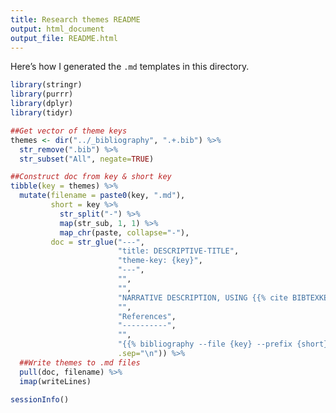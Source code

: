 ```yaml
---
title: Research themes README
output: html_document
output_file: README.html
---
```


Here's how I generated the `.md` templates in this directory.

```r
library(stringr)
library(purrr)
library(dplyr)
library(tidyr)

##Get vector of theme keys
themes <- dir("../_bibliography", ".+.bib") %>% 
  str_remove(".bib") %>% 
  str_subset("All", negate=TRUE)

##Construct doc from key & short key
tibble(key = themes) %>% 
  mutate(filename = paste0(key, ".md"),
         short = key %>% 
           str_split("-") %>% 
           map(str_sub, 1, 1) %>% 
           map_chr(paste, collapse="-"),
         doc = str_glue("---",
                        "title: DESCRIPTIVE-TITLE",
                        "theme-key: {key}",
                        "---",
                        "",
                        "",
                        "NARRATIVE DESCRIPTION, USING {{% cite BIBTEXKEY --prefix {short} %}}",
                        "",
                        "References",
                        "----------",
                        "",
                        "{{% bibliography --file {key} --prefix {short} %}}",
                        .sep="\n")) %>% 
  ##Write themes to .md files
  pull(doc, filename) %>% 
  imap(writeLines)
```



```r
sessionInfo()
```

